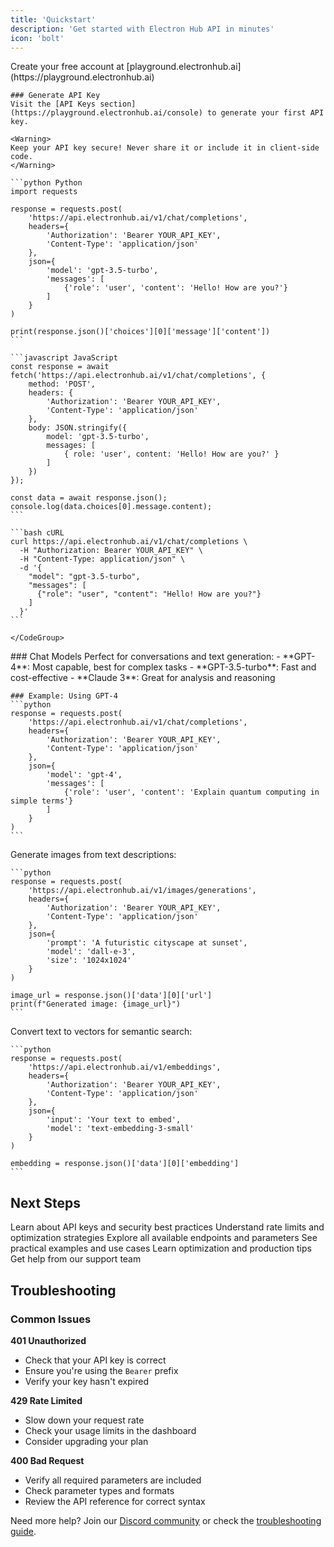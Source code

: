 ```yaml
---
title: 'Quickstart'
description: 'Get started with Electron Hub API in minutes'
icon: 'bolt'
---
```


<Steps>
  <Step title="Get Your API Key">
    Create your free account at [playground.electronhub.ai](https://playground.electronhub.ai)

    ### Generate API Key
    Visit the [API Keys section](https://playground.electronhub.ai/console) to generate your first API key.

    <Warning>
    Keep your API key secure! Never share it or include it in client-side code.
    </Warning>
  </Step>

  <Step title="Make Your First Request">
    <CodeGroup>

    ```python Python
    import requests

    response = requests.post(
        'https://api.electronhub.ai/v1/chat/completions',
        headers={
            'Authorization': 'Bearer YOUR_API_KEY',
            'Content-Type': 'application/json'
        },
        json={
            'model': 'gpt-3.5-turbo',
            'messages': [
                {'role': 'user', 'content': 'Hello! How are you?'}
            ]
        }
    )

    print(response.json()['choices'][0]['message']['content'])
    ```

    ```javascript JavaScript
    const response = await fetch('https://api.electronhub.ai/v1/chat/completions', {
        method: 'POST',
        headers: {
            'Authorization': 'Bearer YOUR_API_KEY',
            'Content-Type': 'application/json'
        },
        body: JSON.stringify({
            model: 'gpt-3.5-turbo',
            messages: [
                { role: 'user', content: 'Hello! How are you?' }
            ]
        })
    });

    const data = await response.json();
    console.log(data.choices[0].message.content);
    ```

    ```bash cURL
    curl https://api.electronhub.ai/v1/chat/completions \
      -H "Authorization: Bearer YOUR_API_KEY" \
      -H "Content-Type: application/json" \
      -d '{
        "model": "gpt-3.5-turbo",
        "messages": [
          {"role": "user", "content": "Hello! How are you?"}
        ]
      }'
    ```

    </CodeGroup>
  </Step>

  <Step title="Explore Different Models">
    ### Chat Models
    Perfect for conversations and text generation:
    - **GPT-4**: Most capable, best for complex tasks
    - **GPT-3.5-turbo**: Fast and cost-effective
    - **Claude 3**: Great for analysis and reasoning

    ### Example: Using GPT-4
    ```python
    response = requests.post(
        'https://api.electronhub.ai/v1/chat/completions',
        headers={
            'Authorization': 'Bearer YOUR_API_KEY',
            'Content-Type': 'application/json'
        },
        json={
            'model': 'gpt-4',
            'messages': [
                {'role': 'user', 'content': 'Explain quantum computing in simple terms'}
            ]
        }
    )
    ```
  </Step>

  <Step title="Try Image Generation">
    Generate images from text descriptions:

    ```python
    response = requests.post(
        'https://api.electronhub.ai/v1/images/generations',
        headers={
            'Authorization': 'Bearer YOUR_API_KEY',
            'Content-Type': 'application/json'
        },
        json={
            'prompt': 'A futuristic cityscape at sunset',
            'model': 'dall-e-3',
            'size': '1024x1024'
        }
    )

    image_url = response.json()['data'][0]['url']
    print(f"Generated image: {image_url}")
    ```
  </Step>

  <Step title="Text Embeddings">
    Convert text to vectors for semantic search:

    ```python
    response = requests.post(
        'https://api.electronhub.ai/v1/embeddings',
        headers={
            'Authorization': 'Bearer YOUR_API_KEY',
            'Content-Type': 'application/json'
        },
        json={
            'input': 'Your text to embed',
            'model': 'text-embedding-3-small'
        }
    )

    embedding = response.json()['data'][0]['embedding']
    ```
  </Step>
</Steps>

## Next Steps

<CardGroup cols={2}>

<Card title="Authentication Guide" icon="key" href="/getting-started/authentication">
  Learn about API keys and security best practices
</Card>

<Card title="Rate Limits" icon="gauge" href="/getting-started/rate-limits">
  Understand rate limits and optimization strategies
</Card>

<Card title="API Reference" icon="book" href="/api-reference/chat/completions">
  Explore all available endpoints and parameters
</Card>

<Card title="Examples" icon="code" href="/examples/chat-examples">
  See practical examples and use cases
</Card>

<Card title="Best Practices" icon="star" href="/guides/best-practices">
  Learn optimization and production tips
</Card>

<Card title="Contact Support" icon="envelope" href="mailto:support@electronhub.ai">
  Get help from our support team
</Card>

</CardGroup>

## Troubleshooting

### Common Issues

**401 Unauthorized**
- Check that your API key is correct
- Ensure you're using the `Bearer` prefix
- Verify your key hasn't expired

**429 Rate Limited**
- Slow down your request rate
- Check your usage limits in the dashboard
- Consider upgrading your plan

**400 Bad Request**
- Verify all required parameters are included
- Check parameter types and formats
- Review the API reference for correct syntax

Need more help? Join our [Discord community](https://discord.com/invite/apUUqbxCBQ) or check the [troubleshooting guide](/getting-started/errors).

